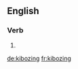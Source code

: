 ==English==

===Verb===
{{head|en}}

# {{present participle of|kiboze}}

[[de:kibozing]]
[[fr:kibozing]]